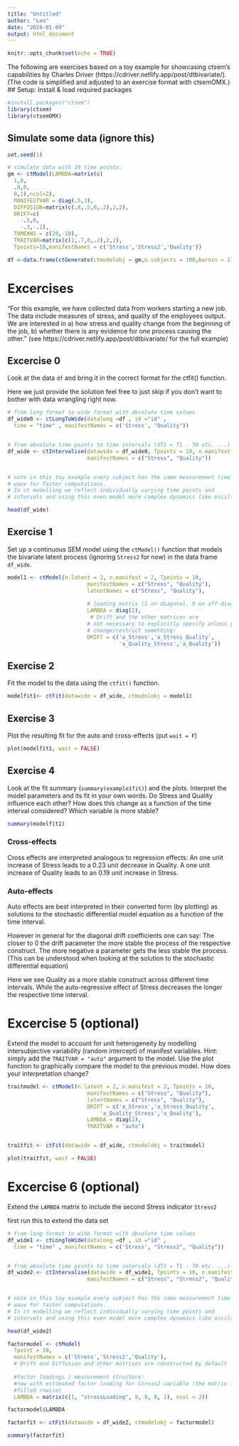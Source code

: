 ```yaml
---
title: "Untitled"
author: "Leo"
date: "2024-01-09"
output: html_document
---
```


```r
knitr::opts_chunk$set(echo = TRUE)
```

The following are exercises based on a toy example for showcasing ctsem's
capabilities by Charles Driver (https://cdriver.netlify.app/post/dtbivariate/).
(The code is simplified and adjusted to an exercise format with ctsemOMX.)
## Setup: Install & load required packages
```r
#install.packages("ctsem")
library(ctsem)
library(ctsemOMX)
```

## Simulate some data (ignore this)
```r
set.seed(1)

# simulate data with 10 time points:
gm <- ctModel(LAMBDA=matrix(c(
  1,0,
  .8,0,
  0,1),ncol=2),
  MANIFESTVAR = diag(.5,3),
  DIFFUSION=matrix(c(.8,.5,0,.2),2,2),
  DRIFT=c(
    -.5,0,
    -.3,-.2),
  T0MEANS = c(20,-10),
  TRAITVAR=matrix(c(1,.7,0,.2),2,2),
  Tpoints=10,manifestNames = c('Stress','Stress2','Quality'))

df <-data.frame(ctGenerate(ctmodelobj = gm,n.subjects = 100,burnin = 2))
```

# Excercises
"For this example, we have collected data from workers starting a new job. 
The data include measures of stress, and quality of the employees output. 
We are interested in a) how stress and quality change from the beginning of the 
job, b) whether there is any evidence for one process causing the other." 
(see https://cdriver.netlify.app/post/dtbivariate/ for the full example)

## Excercise 0
Look at the data `df` and bring it in the correct format for the ctfit() function.

Here we just provide the solution feel free to just skip if you don't want to bother
with data wrangling right now.
```r
# from long format to wide format with absolute time values
df_wide0 <- ctLongToWide(datalong =df , id ="id" ,
  time = "time" , manifestNames = c('Stress', "Quality"))


# from absolute time points to time intervals (dT1 = T1 - T0 etc. ...)
df_wide <- ctIntervalise(datawide = df_wide0, Tpoints = 10, n.manifest = 2,
                         manifestNames = c("Stress", "Quality"))


# note in this toy example every subject has the same measurement time at each 
# wave for faster computations. 
# In ct modelling we reflect individually varying time points and
# intervals and using this even model more complex dynamics like oscillations.

head(df_wide)
```

## Exercise 1
Set up a continuous SEM model using the `ctModel()` function that models the
bivariate latent process (ignoring `Stress2` for now) in the data frame `df_wide`.
```r
model1 <- ctModel(n.latent = 2, n.manifest = 2, Tpoints = 10, 
                         manifestNames = c("Stress", "Quality"),
                         latentNames = c("Stress", "Quality"),
                         
                         # loading matrix (1 on diagonal, 0 on off-diagonal):
                         LAMBDA = diag(2),
                          # Drift and the other matrices are
                         # not necessary to explicitly specify unless you want to 
                         # change/restrict something:
                         DRIFT = c('a_Stress','a_Stress_Quality',
                                   'a_Quality_Stress','a_Quality'))

```

## Exercise 2
Fit the model to the data using the `ctfit()` function.
```r
modelfit1<- ctFit(datawide = df_wide, ctmodelobj = model1)
```

## Exercise 3
Plot the resulting fit for the auto and cross-effects (put `wait = F`)
```r
plot(modelfit1, wait = FALSE)
```

## Exercise 4
Look at the fit summary (`summary(example1fit)`) and the plots. Interpret the model 
parameters and its fit in your own words. Do Stress and Quality influence each other?
How does this change as a function of the time interval considered? Which variable
is more stable?
```r
summary(modelfit1)
```
### Cross-effects
Cross effects are interpreted analogous to regression effects:
An one unit increase of Stress leads to a 0.23 unit decrease in Quality.
A one unit increase of Quality leads to an 0.19 unit increase in Stress.

### Auto-effects
Auto effects are best interpreted in their converted form (by plotting) as 
solutions to the stochastic differential model equation as a function of the 
time interval.

However in general for the diagonal drift coefficients one can say:
The closer to 0 the drift parameter the more stable the process of the respective 
construct. The more negative a parameter gets the less stable the process. (This
can be understood when looking at the solution to the stochastic differential
equation)

Here we see Quality as a more stable construct across different
time intervals. While the auto-regressive effect of Stress decreases the longer
the respective time interval.


# Excercise 5 (optional)
Extend the model to account for unit heterogeneity by modelling intersubjective 
variability (random intercept) of manifest variables. 
Hint: simply add the `TRAITVAR = "auto"` argument to the model. Use the plot
function to graphically compare the model to the previous model. How does your
interpretation change?
```r
traitmodel <- ctModel(n.latent = 2, n.manifest = 2, Tpoints = 10, 
                         manifestNames = c("Stress", "Quality"),
                         latentNames = c("Stress", "Quality"),
                         DRIFT = c('a_Stress','a_Stress_Quality',
                             'a_Quality_Stress','a_Quality'),
                         LAMBDA = diag(2),
                         TRAITVAR = "auto")


traitfit <- ctFit(datawide = df_wide, ctmodelobj = traitmodel)

plot(traitfit, wait = FALSE)
```


# Excercise 6 (optional)
Extend the `LAMBDA` matrix to include the second Stress indicator `Stress2`

first run this to extend the data set
```r
# from long format to wide format with absolute time values
df_wide1 <- ctLongToWide(datalong =df , id ="id" ,
  time = "time" , manifestNames = c('Stress', "Stress2", "Quality"))


# from absolute time points to time intervals (dT1 = T1 - T0 etc. ...)
df_wide2 <- ctIntervalise(datawide = df_wide1, Tpoints = 10, n.manifest = 3,
                         manifestNames = c("Stress", "Stress2", "Quality"))


# note in this toy example every subject has the same measurement time at each 
# wave for faster computations. 
# In ct modelling we reflect individually varying time points and
# intervals and using this even model more complex dynamics like oscillations.

head(df_wide2)
```


```r
factormodel <- ctModel(
  Tpoint = 10,
  manifestNames = c('Stress','Stress2','Quality'), 
  # Drift and Diffusion and other matrices are constructed by default
  
  #factor loadings / measurement structure:
  #now with estimated factor loading for Stress2 variable (the matrix is
  #filled rowise)
  LAMBDA = matrix(c(1, "stressLoading", 0, 0, 0, 1), ncol = 2))

factormodel$LAMBDA
```


```r
factorfit <- ctFit(datawide = df_wide2, ctmodelobj = factormodel)

summary(factorfit)
```

